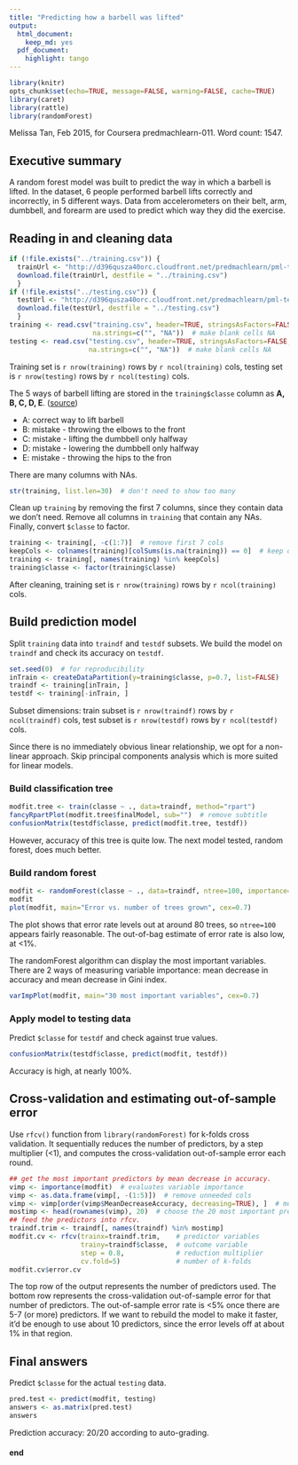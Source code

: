 ---
title: "Predicting how a barbell was lifted"
output:
  html_document:
    keep_md: yes
  pdf_document:
    highlight: tango
---
```{r setoptions, echo=FALSE, message=FALSE, warning=FALSE, results='hide'}
library(knitr)
opts_chunk$set(echo=TRUE, message=FALSE, warning=FALSE, cache=TRUE)
library(caret)
library(rattle)
library(randomForest)
```

Melissa Tan, Feb 2015, for Coursera predmachlearn-011. Word count: 1547.

## Executive summary

A random forest model was built to predict the way in which a barbell is lifted. In the dataset, 6 people performed barbell lifts correctly and incorrectly, in 5 different ways. Data from accelerometers on their belt, arm, dumbbell, and forearm are used to predict which way they did the exercise.

## Reading in and cleaning data

```{r readin}
if (!file.exists("../training.csv")) {
  trainUrl <- "http://d396qusza40orc.cloudfront.net/predmachlearn/pml-training.csv"
  download.file(trainUrl, destfile = "../training.csv")
  }
if (!file.exists("../testing.csv")) {
  testUrl <- "http://d396qusza40orc.cloudfront.net/predmachlearn/pml-testing.csv"
  download.file(testUrl, destfile = "../testing.csv")
  }
training <- read.csv("training.csv", header=TRUE, stringsAsFactors=FALSE, 
                     na.strings=c("", "NA"))  # make blank cells NA
testing <- read.csv("testing.csv", header=TRUE, stringsAsFactors=FALSE, 
                    na.strings=c("", "NA"))  # make blank cells NA
```

Training set is `r nrow(training)` rows by `r ncol(training)` cols, testing set is `r nrow(testing)` rows by `r ncol(testing)` cols.

The 5 ways of barbell lifting are stored in the `training$classe` column as __A, B, C, D, E__. ([source](http://groupware.les.inf.puc-rio.br/har)) 

* A: correct way to lift barbell
* B: mistake - throwing the elbows to the front
* C: mistake - lifting the dumbbell only halfway
* D: mistake - lowering the dumbbell only halfway 
* E: mistake - throwing the hips to the fron

There are many columns with NAs.

```{r str}
str(training, list.len=30)  # don't need to show too many
```

Clean up `training` by removing the first 7 columns, since they contain data we don't need. Remove all columns in `training` that contain any NAs. Finally, convert `$classe` to factor.

```{r clean}
training <- training[, -c(1:7)]  # remove first 7 cols
keepCols <- colnames(training)[colSums(is.na(training)) == 0]  # keep only cols wth zero NAs
training <- training[, names(training) %in% keepCols]
training$classe <- factor(training$classe)
```

After cleaning, training set is `r nrow(training)` rows by `r ncol(training)` cols.

## Build prediction model

Split `training` data into `traindf` and `testdf` subsets. We build the model on `traindf` and check its accuracy on `testdf`.

```{r split}
set.seed(0)  # for reproducibility
inTrain <- createDataPartition(y=training$classe, p=0.7, list=FALSE)
traindf <- training[inTrain, ]
testdf <- training[-inTrain, ]
```

Subset dimensions: train subset is `r nrow(traindf)` rows by `r ncol(traindf)` cols, test subset is `r nrow(testdf)` rows by `r ncol(testdf)` cols.

Since there is no immediately obvious linear relationship, we opt for a non-linear approach. Skip principal components analysis which is more suited for linear models.
 
### Build classification tree

```{r tree}
modfit.tree <- train(classe ~ ., data=traindf, method="rpart")
fancyRpartPlot(modfit.tree$finalModel, sub="")  # remove subtitle
confusionMatrix(testdf$classe, predict(modfit.tree, testdf))
```

However, accuracy of this tree is quite low. The next model tested, random forest, does much better.

### Build random forest

```{r rf}
modfit <- randomForest(classe ~ ., data=traindf, ntree=100, importance=TRUE)
modfit
plot(modfit, main="Error vs. number of trees grown", cex=0.7)
```

The plot shows that error rate levels out at around 80 trees, so `ntree=100` appears fairly reasonable. The out-of-bag estimate of error rate is also low, at <1%.

The randomForest algorithm can display the most important variables. There are 2 ways of measuring variable importance: mean decrease in accuracy and mean decrease in Gini index. 

```{r varimp, echo=FALSE}
varImpPlot(modfit, main="30 most important variables", cex=0.7)
```

### Apply model to testing data

Predict `$classe` for `testdf` and check against true values.

```{r pred}
confusionMatrix(testdf$classe, predict(modfit, testdf))
```

Accuracy is high, at nearly 100%.

## Cross-validation and estimating out-of-sample error

Use `rfcv()` function from `library(randomForest)` for k-folds cross validation. It sequentially reduces the number of predictors, by a step multiplier (<1), and computes the cross-validation out-of-sample error each round.

```{r cv}
## get the most important predictors by mean decrease in accuracy.
vimp <- importance(modfit)  # evaluates variable importance
vimp <- as.data.frame(vimp[, -(1:5)])  # remove unneeded cols
vimp <- vimp[order(vimp$MeanDecreaseAccuracy, decreasing=TRUE), ]  # most to least impt
mostimp <- head(rownames(vimp), 20)  # choose the 20 most important predictors
## feed the predictors into rfcv.
traindf.trim <- traindf[, names(traindf) %in% mostimp]
modfit.cv <- rfcv(trainx=traindf.trim,    # predictor variables
                  trainy=traindf$classe,  # outcome variable
                  step = 0.8,             # reduction multiplier
                  cv.fold=5)              # number of k-folds
modfit.cv$error.cv
```

The top row of the output represents the number of predictors used. The bottom row represents the cross-validation out-of-sample error for that number of predictors. The out-of-sample error rate is <5% once there are 5-7 (or more) predictors. If we want to rebuild the model to make it faster, it'd be enough to use about 10 predictors, since the error levels off at about 1% in that region. 

## Final answers

Predict `$classe` for the actual `testing` data.

```{r answers}
pred.test <- predict(modfit, testing)
answers <- as.matrix(pred.test)
answers
```

Prediction accuracy: 20/20 according to auto-grading.

#### end
